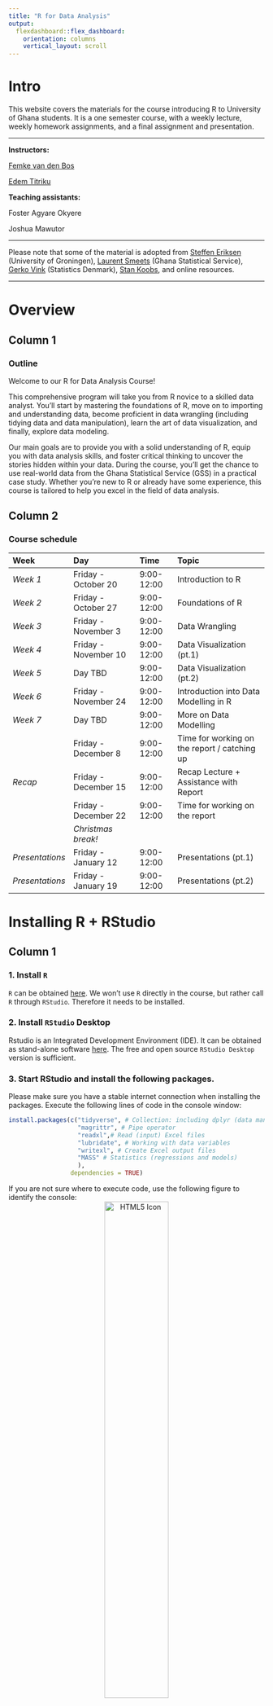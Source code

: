 ```yaml
---
title: "R for Data Analysis"
output: 
  flexdashboard::flex_dashboard:
    orientation: columns
    vertical_layout: scroll
---
```


<!-- ```{r setup, include=FALSE} -->
<!-- knitr::opts_chunk$set(echo = TRUE) -->
<!-- library(vembedr) -->

<!-- ``` -->

# Intro {.sidebar}

This website covers the materials for the course introducing R to University of Ghana students. It is a one semester course, with a weekly lecture, weekly homework assignments, and a final assignment and presentation.

---

<strong>Instructors: </strong>

[Femke van den Bos](femke.bos@statsghana.gov.gh)

[Edem Titriku](edem.titriku@statsghana.gov.gh)

<strong>Teaching assistants:</strong>

Foster Agyare Okyere

Joshua Mawutor

---

Please note that some of the material is adopted from [Steffen Eriksen](https://www.youtube.com/c/SteffensClassroom) (University of Groningen), [Laurent Smeets](https://github.com/Laurent-Smeets-GSS-Account/RGhana) (Ghana Statistical Service), [Gerko Vink](https://github.com/gerkovink/R) (Statistics Denmark), [Stan Koobs](University of Rotterdam), and online resources.

---
# Overview

## Column 1

### Outline
Welcome to our R for Data Analysis Course! 

This comprehensive program will take you from R novice to a skilled data analyst. You'll start by mastering the foundations of R, move on to importing and understanding data, become proficient in data wrangling (including tidying data and data manipulation), learn the art of data visualization, and finally, explore data modeling. 

Our main goals are to provide you with a solid understanding of R, equip you with data analysis skills, and foster critical thinking to uncover the stories hidden within your data. During the course, you'll get the chance to use real-world data from the Ghana Statistical Service (GSS) in a practical case study. Whether you're new to R or already have some experience, this course is tailored to help you excel in the field of data analysis.


## Column 2

### Course schedule 
| Week  | Day | Time      | Topic                               | 
|:----------|:-------------------------|:--------------|:------------------------------------|
| *Week 1* |Friday - October 20 |9:00-12:00 | Introduction to R |
| *Week 2* |Friday - October 27 |9:00-12:00 | Foundations of R |
| *Week 3* |Friday - November 3 |9:00-12:00 | Data Wrangling |
| *Week 4* |Friday - November 10 |9:00-12:00 | Data Visualization (pt.1) |
| *Week 5* |Day TBD |9:00-12:00 | Data Visualization (pt.2) |
| *Week 6* |Friday - November 24 |9:00-12:00 | Introduction into Data Modelling in R |
| *Week 7* |Day TBD |9:00-12:00 | More on Data Modelling |
|  |Friday - December 8 |9:00-12:00 | Time for working on the report / catching up |
| *Recap* |Friday - December 15 |9:00-12:00 | Recap Lecture + Assistance with Report |
| |Friday - December 22 |9:00-12:00 | Time for working on the report |
|  | *Christmas break!*  |    |    | 
| *Presentations * |Friday - January 12 |9:00-12:00 | Presentations (pt.1) |
| *Presentations * |Friday - January 19 |9:00-12:00 | Presentations (pt.2) |


# Installing R + RStudio

## Column 1

### **1. Install `R`**
`R` can be obtained [here](https://cran.r-project.org). We won't use `R` directly in the course, but rather call `R` through `RStudio`. Therefore it needs to be installed.

### **2. Install `RStudio` Desktop**
Rstudio is an Integrated Development Environment (IDE). It can be obtained as stand-alone software [here](https://www.posit.co/downloads/). The free and open source `RStudio Desktop` version is sufficient.

### **3. Start RStudio and install the following packages. **
Please make sure you have a stable internet connection when installing the packages. Execute the following lines of code in the console window:
```r
install.packages(c("tidyverse", # Collection: including dplyr (data manipulation), ggplot2 (visualizations) 
                   "magrittr", # Pipe operator
                   "readxl",# Read (input) Excel files
                   "lubridate", # Working with data variables
                   "writexl", # Create Excel output files
                   "MASS" # Statistics (regressions and models)
                   ), 
                 dependencies = TRUE)
```

If you are not sure where to execute code, use the following figure to identify the console:
<center>
  <img src="figures/rstudio_packages.png" alt="HTML5 Icon" width = 50%>
</center>
Just copy and paste the installation command and press the return key. When asked 

```r
Do you want to install from sources the package which needs 
compilation? (Yes/no/cancel)
```

type `Yes` in the console and press the return key. 

# Lectures

## Column 1

### Lecture Slides
Here you can find all the lecture slides. Please note that the first page of the slides shows the date on which the slides were last updated. We adapt the course as we go. To ensure that you work with the latest iteration of the course materials, we advice all course participants to access the materials online.

- [Lecture 1 - Introduction to R](Contents/Lectures/Week 1/Lecture_week_1.html){target="_blank"}
- [Lecture 2 - Foundations of R](Contents/Lectures/Week 2/Lecture_week_2.html){target="_blank"}
- [Lecture 3 - Data Wrangling](Contents/Lectures/Week 3/Lecture_week_3.html){target="_blank"}
- [Lecture 4 - Data Visualization (pt.1)](Contents/Lectures/Week 4/Lecture_week_4.html){target="_blank"}
- [Lecture 5 - Data Visualization (pt.2)](Contents/Lectures/Week 5/Lecture_week_5.html){target="_blank"}
- [Lecture 6 - Introduction into Modelling in R](Contents/Lectures/Week 6/Lecture_week_6.html){target="_blank"}
- [Lecture 7 - More on Data Modelling](Contents/Lectures/Week 7/Lecture_week_7.html){target="_blank"}

## Column 2

### Useful References
The following links are useful references that connect to the material: 

- [Steffen's Classroom (YouTube videos)](https://www.youtube.com/playlist?list=PLn6B3DUkuU_1iUUe008rXIjG_t3IyzoM3)
- [`R` for Data Science (2nd edition)](https://r4ds.hadley.nz/)
- [Statistical Inference via Data Science](https://moderndive.com/index.html)
- [Advanced R](https://adv-r.hadley.nz/)
- [R Programming for Data Science](https://bookdown.org/rdpeng/rprogdatascience/)
- [The Tidyverse Style Guide](https://style.tidyverse.org)
- [Datacamp Tutorial on Pipes](https://www.datacamp.com/tutorial/pipe-r-tutorial)
- [The `ggplot2` Reference Package](https://ggplot2.tidyverse.org/reference/)
- [R Graph Gallery](https://r-graph-gallery.com/index.html)
- [Timeseries Presentation](https://gss-datascience-training.netlify.app/content/slides/time_series/time_series#/title-slide)

# Assignments

## Column 1

### Assignments
Here you can find the assignments for the weekly homework assignments. Please note that these might also be adapted as we go, so make sure you use the most recent file when working on them.

The deadline for each assignment is before the next lecture!

- [Assignment 1 (Deadline: Thursday 26-10-2023)](Contents/Assignments/Week 1 Assignment.pdf)


### Data
The data that should be used for the assignments can be found here.

- [2021 PHC - Education Data](Contents/Assignments/data/education.xlsx)
- [2021 PHC - Housing Data](Contents/Assignments/data/housing.xlsx)
- [2021 PHC - Population Data](Contents/Assignments/data/population.xlsx)

## Column 2

### Solutions to Assignments
After the weekly deadline, the solution to the assignment will be uploaded here. (This will be after the following lecture.)

<!-- - [Solution Assignment 1](Contents/Assignments/Assignment-Week-One-Solutions.html){target="_blank"} -->

# Assessment

## Final Assessment
The instructions to the final assessment can be found here, along with required data sets.

- [Final Assessment - Instructions](Contents/Assessments/Instructions_final_assessment.pdf)


